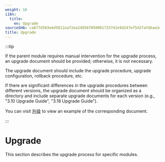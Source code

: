 ```yaml
---
weight: 16
i18n:
  title:
    en: Upgrade
sourceSHA: ca877d503e4d5812aaf2ea24956f0500017337d1e9d247ef5d2fafdbaa3cbd04
title: Upgrade
---
```


:::tip

If the parent module requires manual intervention for the upgrade process, an upgrade document should be provided; otherwise, it is not necessary.

The upgrade document should include the upgrade procedure, upgrade configuration, rollback procedure, etc.

If there are significant differences in the upgrade procedures between different versions, the upgrade document should be organized as a directory and include separate upgrade documents for each version (e.g., "3.10 Upgrade Guide", "3.18 Upgrade Guide").

You can visit [升级](https://product-doc-guide.alauda.cn/template/upgrade/example.html) to view an example of the corresponding document.

:::

# Upgrade

This section describes the upgrade process for specific modules.
